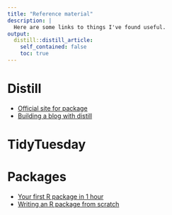 ```yaml
---
title: "Reference material"
description: |
  Here are some links to things I've found useful.
output:
  distill::distill_article:
    self_contained: false
    toc: true
---
```


# Distill

- [Official site for package](https://pkgs.rstudio.com/distill/)
- [Building a blog with distill
  ](https://themockup.blog/posts/2020-08-01-building-a-blog-with-distill/)

# TidyTuesday

# Packages

- [Your first R package in 1 hour
  ](https://www.pipinghotdata.com/posts/2020-10-25-your-first-r-package-in-1-hour/)
- [Writing an R package from scratch
  ](https://hilaryparker.com/2014/04/29/writing-an-r-package-from-scratch/)  
